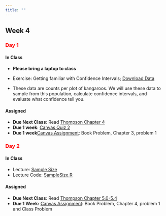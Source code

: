 ```yaml
---
title: ""
---
```


## Week 4

### [Day 1]{style="color:red;"}

#### **In Class**

- **Please bring a laptop to class**

- Exercise: Getting familiar with Confidence Intervals; [Download Data](../classfiles552/ThompsonChapter3/Counts_Kangaroo.csv)
- These data are counts per plot of kangaroos. We will use these data to sample from this population, calculate confidence intervals,
and evaluate what confidence tell you.

#### **Assigned**

- **Due Next Class**: Read <a href="/readings552/Sampling - 2012 - Thompson.pdf">Thompson Chapter 4 </a> 
- **Due 1 week**: [Canvas Quiz 2](https://colostate.instructure.com/courses/212614/quizzes/499468)
- **Due 1 week**[Canvas Assignment](https://colostate.instructure.com/courses/212614/assignments/2803660): Book Problem, Chapter 3, problem 1

### [Day 2]{style="color:red;"}

#### **In Class**

- Lecture: <a href="/FW552/SampleSize.qmd">Sample Size</a> 
- Lecture Code: <a href="/FW552/SampleSize.R">SampleSize.R</a>

#### **Assigned** 
- **Due Next Class**: Read <a href="/readings552/Sampling - 2012 - Thompson.pdf">Thompson Chapter 5.0-5.4 </a> 
- **Due 1 Week:** [Canvas Assignment](https://colostate.instructure.com/courses/212614/assignments/2818141): Book Problem, Chapter 4, problem 1 and Class Problem

